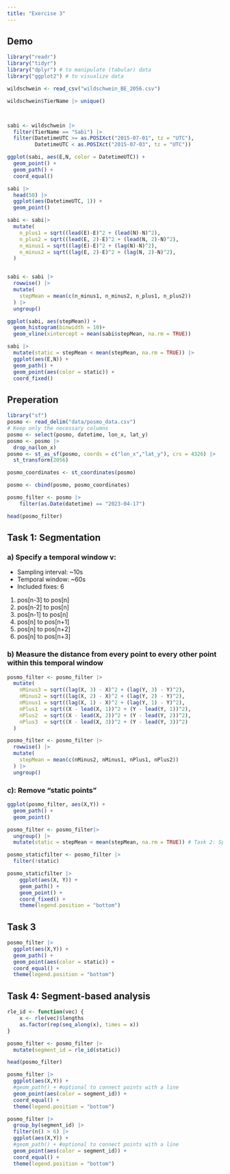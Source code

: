 ```yaml
---
title: "Exercise 3"
---
```


## Demo
```r
library("readr")
library("tidyr")
library("dplyr") # to manipulate (tabular) data
library("ggplot2") # to visualize data

wildschwein <- read_csv("wildschwein_BE_2056.csv")

wildschwein$TierName |> unique()



sabi <- wildschwein |> 
  filter(TierName == "Sabi") |> 
  filter(DatetimeUTC >= as.POSIXct("2015-07-01", tz = "UTC"), 
         DatetimeUTC < as.POSIXct("2015-07-03", tz = "UTC"))

ggplot(sabi, aes(E,N, color = DatetimeUTC)) +
  geom_point() +
  geom_path() +
  coord_equal()

sabi |> 
  head(50) |> 
  ggplot(aes(DatetimeUTC, 1)) +
  geom_point()

sabi <- sabi|> 
  mutate(
    n_plus1 = sqrt((lead(E)-E)^2 + (lead(N)-N)^2),
    n_plus2 = sqrt((lead(E, 2)-E)^2 + (lead(N, 2)-N)^2),
    n_minus1 = sqrt((lag(E)-E)^2 + (lag(N)-N)^2),
    n_minus2 = sqrt((lag(E, 2)-E)^2 + (lag(N, 2)-N)^2),
  )


sabi <- sabi |>
  rowwise() |> 
  mutate(
    stepMean = mean(c(n_minus1, n_minus2, n_plus1, n_plus2))
  ) |> 
  ungroup()

ggplot(sabi, aes(stepMean)) +
  geom_histogram(binwidth = 10)+
  geom_vline(xintercept = mean(sabi$stepMean, na.rm = TRUE))

sabi |> 
  mutate(static = stepMean < mean(stepMean, na.rm = TRUE)) |> 
  ggplot(aes(E,N)) +
  geom_path() +
  geom_point(aes(color = static)) +
  coord_fixed()
```

## Preperation
```r
library("sf")
posmo <- read_delim("data/posmo_data.csv")
# Keep only the necessary columns
posmo <- select(posmo, datetime, lon_x, lat_y)
posmo <- posmo |> 
  drop_na(lon_x)
posmo <- st_as_sf(posmo, coords = c("lon_x","lat_y"), crs = 4326) |>
  st_transform(2056)

posmo_coordinates <- st_coordinates(posmo)

posmo <- cbind(posmo, posmo_coordinates)

posmo_filter <- posmo |>
    filter(as.Date(datetime) == "2023-04-17")

head(posmo_filter)
```

## Task 1: Segmentation
### a) Specify a temporal window v:
- Sampling interval: ~10s
- Temporal window: ~60s
- Included fixes: 6
1. pos[n-3] to pos[n]
2. pos[n-2] to pos[n]
3. pos[n-1] to pos[n]
4. pos[n] to pos[n+1]
5. pos[n] to pos[n+2]
6. pos[n] to pos[n+3]


### b) Measure the distance from every point to every other point within this temporal window
```r
posmo_filter <- posmo_filter |> 
  mutate(
    nMinus3 = sqrt((lag(X, 3) - X)^2 + (lag(Y, 3) - Y)^2),
    nMinus2 = sqrt((lag(X, 2) - X)^2 + (lag(Y, 2) - Y)^2),
    nMinus1 = sqrt((lag(X, 1) - X)^2 + (lag(Y, 1) - Y)^2),
    nPlus1  = sqrt((X - lead(X, 1))^2 + (Y - lead(Y, 1))^2),
    nPlus2  = sqrt((X - lead(X, 2))^2 + (Y - lead(Y, 2))^2),
    nPlus3  = sqrt((X - lead(X, 3))^2 + (Y - lead(Y, 3))^2)
  )

posmo_filter <- posmo_filter |> 
  rowwise() |> 
  mutate(
    stepMean = mean(c(nMinus2, nMinus1, nPlus1, nPlus2))
  ) |> 
  ungroup()
```

### c): Remove “static points”
```r
ggplot(posmo_filter, aes(X,Y)) +
  geom_path() +
  geom_point()

posmo_filter <- posmo_filter|> 
  ungroup() |> 
  mutate(static = stepMean < mean(stepMean, na.rm = TRUE)) # Task 2: Specify and apply threshold d

posmo_staticfilter <- posmo_filter |> 
  filter(!static)

posmo_staticfilter |> 
    ggplot(aes(X, Y)) +
    geom_path() +
    geom_point() +
    coord_fixed() +
    theme(legend.position = "bottom")
```

## Task 3

```r
posmo_filter |> 
  ggplot(aes(X,Y)) +
  geom_path() +
  geom_point(aes(color = static)) +
  coord_equal() +
  theme(legend.position = "bottom")
```

## Task 4: Segment-based analysis

```r
rle_id <- function(vec) {
    x <- rle(vec)$lengths
    as.factor(rep(seq_along(x), times = x))
}

posmo_filter <- posmo_filter |> 
  mutate(segment_id = rle_id(static))

head(posmo_filter)

posmo_filter |> 
  ggplot(aes(X,Y)) +
  #geom_path() + #optional to connect points with a line
  geom_point(aes(color = segment_id)) +
  coord_equal() +
  theme(legend.position = "bottom")

posmo_filter |> 
  group_by(segment_id) |> 
  filter(n() > 6) |> 
  ggplot(aes(X,Y)) +
  #geom_path() + #optional to connect points with a line
  geom_point(aes(color = segment_id)) +
  coord_equal() +
  theme(legend.position = "bottom")
```

